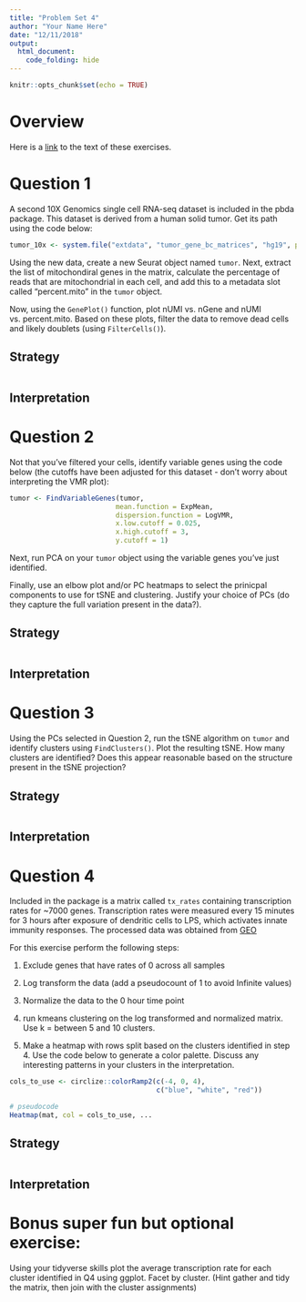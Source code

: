 ```yaml
---
title: "Problem Set 4"
author: "Your Name Here"
date: "12/11/2018"
output:
  html_document:
    code_folding: hide
---
```


```r
knitr::opts_chunk$set(echo = TRUE)
```

# Overview

Here is a [link](https://raw.githubusercontent.com/IDPT7810/practical-data-analysis/master/vignettes/problem-set-4.Rmd) to the text of these exercises.

# Question 1

A second 10X Genomics single cell RNA-seq dataset is included in the pbda package. This dataset is derived from a human solid tumor. Get its path using the code below:
``` r
tumor_10x <- system.file("extdata", "tumor_gene_bc_matrices", "hg19", package = "pbda")
```
Using the new data, create a new Seurat object named `tumor`. Next, extract the list of mitochondiral genes in the matrix, calculate the percentage of reads that are mitochondrial in each cell, and add this to a metadata slot called "percent.mito" in the `tumor` object.

Now, using the `GenePlot()` function, plot nUMI vs. nGene and nUMI vs. percent.mito. Based on these plots, filter the data to remove dead cells and likely doublets (using `FilterCells()`).

## Strategy

```r

```

## Interpretation

# Question 2

Not that you've filtered your cells, identify variable genes using the code below (the cutoffs have been adjusted for this dataset - don't worry about interpreting the VMR plot):
``` r
tumor <- FindVariableGenes(tumor,
                          mean.function = ExpMean,
                          dispersion.function = LogVMR, 
                          x.low.cutoff = 0.025,
                          x.high.cutoff = 3,
                          y.cutoff = 1)
```
Next, run PCA on your `tumor` object using the variable genes you've just identified.

Finally, use an elbow plot and/or PC heatmaps to select the prinicpal components to use for tSNE and clustering. Justify your choice of PCs (do they capture the full variation present in the data?).

## Strategy

```r

```

## Interpretation

# Question 3

Using the PCs selected in Question 2, run the tSNE algorithm on `tumor` and identify clusters using `FindClusters()`. Plot the resulting tSNE. How many clusters are identified? Does this appear reasonable based on the structure present in the tSNE projection?

## Strategy

```r

```

## Interpretation


# Question 4

Included in the package is a matrix called `tx_rates` containing transcription rates for ~7000 genes. Transcription rates were measured every 15 minutes
for 3 hours after exposure of dendritic cells to LPS, which activates innate immunity responses. The processed data was obtained from [GEO](https://www.ncbi.nlm.nih.gov/geo/query/acc.cgi?acc=GSE56977)

For this exercise perform the following steps:  

  1) Exclude genes that have rates of 0 across all samples  
  
  2) Log transform the data (add a pseudocount of 1 to avoid Infinite values)  
  
  3) Normalize the data to the 0 hour time point  
  
  4) run kmeans clustering on the log transformed and normalized matrix. Use k = between 5 and 10 clusters.  
  
  5) Make a heatmap with rows split based on the clusters identified in step 4. Use the code below to generate a color palette. Discuss any interesting patterns in your clusters in the interpretation.  
  
  
```r
cols_to_use <- circlize::colorRamp2(c(-4, 0, 4), 
                                    c("blue", "white", "red"))

# pseudocode
Heatmap(mat, col = cols_to_use, ...
```

## Strategy

```r


```

## Interpretation


# Bonus super fun but optional exercise:

  Using your tidyverse skills plot the average transcription rate for each cluster identified in Q4 using ggplot. Facet by cluster. (Hint gather and tidy the matrix, then join with the cluster assignments)
  
